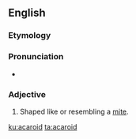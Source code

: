 ==English==

===Etymology===
{{etyl|NL.|en}} {{m|la|acarus||member of the former inclusive genus of mites}} {{suffix||oid|t2=likeness|lang=en}}

===Pronunciation===
* {{a|US}} {{IPA|/ˈæk.ə.ˌɹɔɪd/|lang=en}}

===Adjective===
{{en-adj|?}}

# {{label|en|biology|zoology}} Shaped like or resembling a [[mite]].

[[ku:acaroid]]
[[ta:acaroid]]